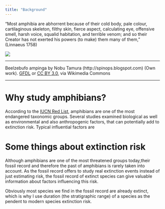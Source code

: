 ```yaml
---
title: "Background"
---
```



"Most amphibia are abhorrent because of their cold body, pale colour, cartilaginous skeleton, filthy skin, fierce aspect, calculating eye, offensive smell, harsh voice, squalid habitation, and terrible venom; and so their Creator has not exerted his powers (to make) them many of them," (Linnaeus 1758)

<div style="width:300px; height=200px">
![](Beelzebufo_BW.jpg) 
</div>
------

Beelzebufo ampinga by Nobu Tamura (http://spinops.blogspot.com) (Own work). [GFDL](http://www.gnu.org/copyleft/fdl.html) or [CC BY 3.0](http://creativecommons.org/licenses/by/3.0), via Wikimedia Commons


------

# Why study amphibians?
According to the [IUCN Red List](http://www.iucnredlist.org/initiatives/amphibians), amphibians are one of the most endangered taxonomic groups. Several studies examined biological as well as environmental and also anthropogenic factors, that can potentially add to extinction risk. Typical influential factors are 



# Some things about extinction risk
Although amphibians are one of the most threatened groups today,their fossil record and therefore the past of amphibians is rarely taken into account. As the fossil record offers to study real extinction events instead of just estimating risk, the fossil record of extinct species can give valuable information about factors influencing this risk.

Obviously most species we find in the fossil record are already extinct, which is why I use duration (the stratigraphic range) of a species as the pendent to modern species extinction risk.
